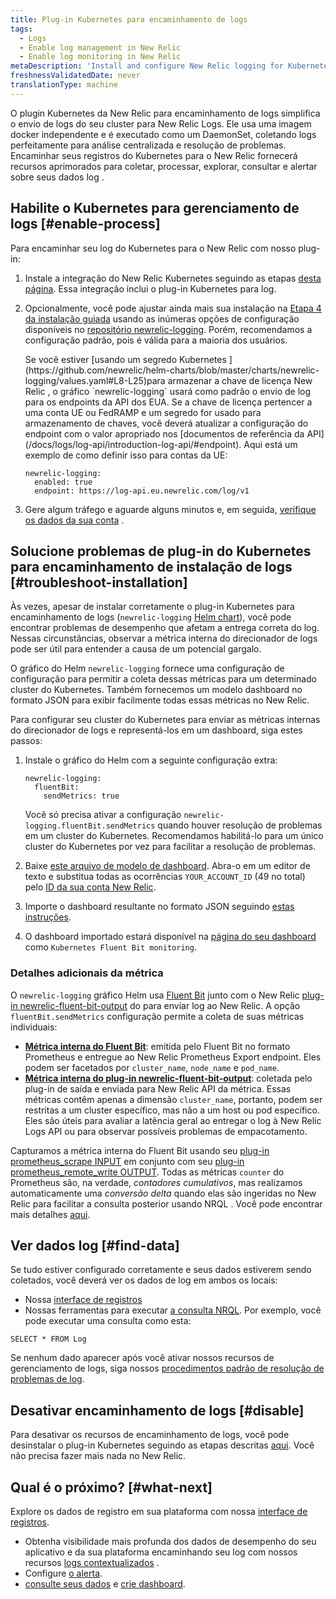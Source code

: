 ```yaml
---
title: Plug-in Kubernetes para encaminhamento de logs
tags:
  - Logs
  - Enable log management in New Relic
  - Enable log monitoring in New Relic
metaDescription: 'Install and configure New Relic logging for Kubernetes, so you can use enhanced log management capabilities.'
freshnessValidatedDate: never
translationType: machine
---
```


O plugin Kubernetes da New Relic para encaminhamento de logs simplifica o envio de logs do seu cluster para New Relic Logs. Ele usa uma imagem docker independente e é executado como um DaemonSet, coletando logs perfeitamente para análise centralizada e resolução de problemas. Encaminhar seus registros do Kubernetes para o New Relic fornecerá recursos aprimorados<InlinePopover type="logs"/> para coletar, processar, explorar, consultar e alertar sobre seus dados log .

## Habilite o Kubernetes para gerenciamento de logs [#enable-process]

Para encaminhar seu log do Kubernetes para o New Relic com nosso plug-in:

1. Instale a integração do New Relic Kubernetes seguindo as etapas [desta página](/docs/kubernetes-pixie/kubernetes-integration/installation/kubernetes-integration-install-configure/). Essa integração inclui o plug-in Kubernetes para log.

2. Opcionalmente, você pode ajustar ainda mais sua instalação na [Etapa 4 da instalação guiada](/docs/kubernetes-pixie/kubernetes-integration/installation/kubernetes-integration-install-configure/#kubernetes-install-navigation) usando as inúmeras opções de configuração disponíveis no [repositório newrelic-logging](https://github.com/newrelic/helm-charts/tree/master/charts/newrelic-logging#configuration). Porém, recomendamos a configuração padrão, pois é válida para a maioria dos usuários.

   <Callout variant="important">
     Se você estiver [usando um segredo Kubernetes ](https://github.com/newrelic/helm-charts/blob/master/charts/newrelic-logging/values.yaml#L8-L25)para armazenar a chave de licença New Relic , o gráfico `newrelic-logging` usará como padrão o envio de log para os endpoints da API dos EUA. Se a chave de licença pertencer a uma conta UE ou FedRAMP e um segredo for usado para armazenamento de chaves, você deverá atualizar a configuração do endpoint com o valor apropriado nos [documentos de referência da API](/docs/logs/log-api/introduction-log-api/#endpoint). Aqui está um exemplo de como definir isso para contas da UE:

     ```
     newrelic-logging:
       enabled: true
       endpoint: https://log-api.eu.newrelic.com/log/v1
     ```
   </Callout>

3. Gere algum tráfego e aguarde alguns minutos e, em seguida, [verifique os dados da sua conta](#find-data) .

<InstallFeedback/>

## Solucione problemas de plug-in do Kubernetes para encaminhamento de instalação de logs [#troubleshoot-installation]

Às vezes, apesar de instalar corretamente o plug-in Kubernetes para encaminhamento de logs (`newrelic-logging` [Helm chart](https://github.com/newrelic/helm-charts/blob/master/charts/newrelic-logging)), você pode encontrar problemas de desempenho que afetam a entrega correta do log. Nessas circunstâncias, observar a métrica interna do direcionador de logs pode ser útil para entender a causa de um potencial gargalo.

O gráfico do Helm `newrelic-logging` fornece uma configuração de configuração para permitir a coleta dessas métricas para um determinado cluster do Kubernetes. Também fornecemos um modelo dashboard no formato JSON para exibir facilmente todas essas métricas no New Relic.

Para configurar seu cluster do Kubernetes para enviar as métricas internas do direcionador de logs e representá-los em um dashboard, siga estes passos:

1. Instale o gráfico do Helm com a seguinte configuração extra:

   ```
   newrelic-logging:
     fluentBit:
       sendMetrics: true
   ```

   Você só precisa ativar a configuração `newrelic-logging.fluentBit.sendMetrics` quando houver resolução de problemas em um cluster do Kubernetes. Recomendamos habilitá-lo para um único cluster do Kubernetes por vez para facilitar a resolução de problemas.

2. Baixe [este arquivo de modelo de dashboard](https://raw.githubusercontent.com/newrelic/helm-charts/master/charts/newrelic-logging/fluent-bit-and-plugin-metrics-dashboard-template.json). Abra-o em um editor de texto e substitua todas as ocorrências `YOUR_ACCOUNT_ID` (49 no total) pelo [ID da sua conta New Relic](/docs/accounts/accounts-billing/account-structure/account-id/).

3. Importe o dashboard resultante no formato JSON seguindo [estas instruções](/docs/query-your-data/explore-query-data/dashboards/dashboards-charts-import-export-data/#import-json).

4. O dashboard importado estará disponível na [página do seu dashboard](https://one.newrelic.com/dashboards) como `Kubernetes Fluent Bit monitoring`.

### Detalhes adicionais da métrica

O `newrelic-logging` gráfico Helm usa [Fluent Bit](https://fluentbit.io/) junto com o New Relic [plug-in newrelic-fluent-bit-output](https://github.com/newrelic/newrelic-fluent-bit-output) do para enviar log ao New Relic. A opção `fluentBit.sendMetrics` configuração permite a coleta de suas métricas individuais:

* **[Métrica interna do Fluent Bit](https://docs.fluentbit.io/manual/administration/monitoring#for-v2-metrics)**: emitida pelo Fluent Bit no formato Prometheus e entregue ao New Relic Prometheus Export endpoint. Eles podem ser facetados por `cluster_name`, `node_name` e `pod_name`.
* **[Métrica interna do plug-in newrelic-fluent-bit-output](https://github.com/newrelic/newrelic-fluent-bit-output?tab=readme-ov-file#troubleshooting-metrics)**: coletada pelo plug-in de saída e enviada para New Relic API da métrica. Essas métricas contêm apenas a dimensão `cluster_name`, portanto, podem ser restritas a um cluster específico, mas não a um host ou pod específico. Eles são úteis para avaliar a latência geral ao entregar o log à New Relic Logs API ou para observar possíveis problemas de empacotamento.

Capturamos a métrica interna do Fluent Bit usando seu [plug-in prometheus_scrape INPUT](https://docs.fluentbit.io/manual/pipeline/inputs/prometheus-scrape-metrics) em conjunto com seu [plug-in prometheus_remote_write OUTPUT](https://docs.fluentbit.io/manual/pipeline/outputs/prometheus-remote-write). Todas as métricas `counter` do Prometheus são, na verdade, _contadores cumulativos_, mas realizamos automaticamente uma _conversão delta_ quando elas são ingeridas no New Relic para facilitar a consulta posterior usando NRQL . Você pode encontrar mais detalhes [aqui](/docs/data-apis/understand-data/metric-data/cumulative-metrics/).

## Ver dados log [#find-data]

Se tudo estiver configurado corretamente e seus dados estiverem sendo coletados, você deverá ver os dados de log em ambos os locais:

* Nossa [interface de registros](https://one.newrelic.com/launcher/logger.log-launcher)
* Nossas ferramentas para executar [a consulta NRQL](/docs/chart-builder/use-chart-builder/choose-data/use-advanced-nrql-mode-specify-data). Por exemplo, você pode executar uma consulta como esta:

```
SELECT * FROM Log
```

Se nenhum dado aparecer após você ativar nossos recursos de gerenciamento de logs, siga nossos [procedimentos padrão de resolução de problemas de log](/docs/logs/log-management/troubleshooting/no-log-data-appears-ui/).

## Desativar encaminhamento de logs [#disable]

Para desativar os recursos de encaminhamento de logs, você pode desinstalar o plug-in Kubernetes seguindo as etapas descritas [aqui](/docs/kubernetes-pixie/kubernetes-integration/uninstall-kubernetes/). Você não precisa fazer mais nada no New Relic.

## Qual é o próximo? [#what-next]

Explore os dados de registro em sua plataforma com nossa [interface de registros](/docs/logs/log-management/ui-data/use-logs-ui/).

* Obtenha visibilidade mais profunda dos dados de desempenho do seu aplicativo e da sua plataforma encaminhando seu log com nossos recursos [logs contextualizados](/docs/logs/enable-log-management-new-relic/configure-logs-context/configure-logs-context-apm-agents/) .
* Configure [o alerta](/docs/alerts-applied-intelligence/new-relic-alerts/alert-conditions/create-alert-conditions/).
* [consulte seus dados](/docs/query-your-data/explore-query-data/get-started/introduction-querying-new-relic-data/) e [crie dashboard](/docs/query-your-data/explore-query-data/dashboards/introduction-dashboards/).